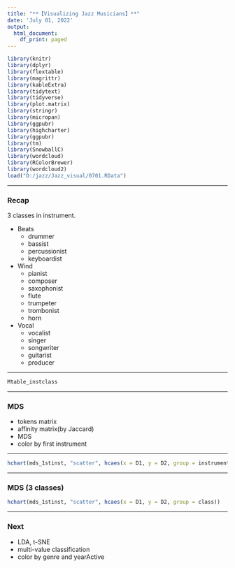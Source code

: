 ```yaml
---
title: "**【Visualizing Jazz Musicians】**"
date: 'July 01, 2022'
output: 
  html_document:
    df_print: paged
---
```


```r
library(knitr)
library(dplyr)
library(flextable)
library(magrittr)
library(kableExtra)
library(tidytext)
library(tidyverse)
library(plot.matrix)
library(stringr)
library(micropan)
library(ggpubr)
library(highcharter)
library(ggpubr)
library(tm)
library(SnowballC)
library(wordcloud)
library(RColorBrewer)
library(wordcloud2)
load("D:/jazz/Jazz_visual/0701.RData")
```

****

### **Recap**
3 classes in instrument.

* Beats
  + drummer
  + bassist
  + percussionist
  + keyboardist
* Wind
  + pianist
  + composer
  + saxophonist
  + flute
  + trumpeter
  + trombonist
  + horn
* Vocal
  + vocalist
  + singer
  + songwriter
  + guitarist
  + producer

****

```r
Mtable_instclass
```

****

### **MDS**

* tokens matrix
* affinity matrix(by Jaccard)
* MDS
* color by first instrument

****

```r
hchart(mds_1stinst, "scatter", hcaes(x = D1, y = D2, group = instrument))
```

****

### **MDS (3 classes)**

```r
hchart(mds_1stinst, "scatter", hcaes(x = D1, y = D2, group = class))
```

****

### **Next**

* LDA, t-SNE
* multi-value classification
* color by genre and yearActive